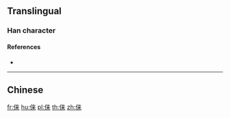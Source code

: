 {{also|倈}}
==Translingual==

===Han character===
{{Han char|rn=9|rad=人|as=07|sn=9|four=|canj=ODT|ids=⿰亻来}}

====References====
* {{Han ref|kx=0106.041|hdz=10158.081|uh=4FEB|ud=20459}}

----

==Chinese==
{{zh-see|倈}}

[[fr:俫]]
[[hu:俫]]
[[pl:俫]]
[[th:俫]]
[[zh:俫]]